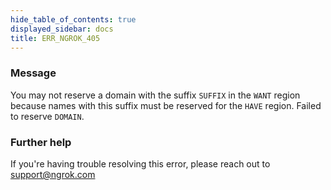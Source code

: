 ```yaml
---
hide_table_of_contents: true
displayed_sidebar: docs
title: ERR_NGROK_405
---
```




### Message

You may not reserve a domain with the suffix `SUFFIX` in the `WANT` region because names with this suffix must be reserved for the `HAVE` region. Failed to reserve `DOMAIN`.

<ErrorDetails error="err_ngrok_405" />

### Further help

If you're having trouble resolving this error, please reach out to [support@ngrok.com](mailto:support@ngrok.com?subject=Help%20with%20ERR_NGROK_405)
